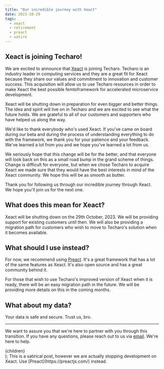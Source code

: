 ```yaml
---
title: "Our incredible journey with Xeact"
date: 2023-10-29
tags:
  - xeact
  - retirement
  - preact
  - satire
---
```


<XeblogPicture
  desc="A picture showing the Techaro plus the Xeact logo"
  path="blog/2023/incredible-xeact-journey/our-incredible-journey"
/>

## Xeact is joining Techaro!

We are excited to announce that [Xeact](https://github.com/Xe/Xeact) is joining Techaro. Techaro is an industry leader in computing services and they are a great fit for Xeact because they share our values and commitment to innovation and customer success. This acquisition will allow us to use Techaro resources in order to make Xeact the best possible femtoframework for accelerated microservice development.

Xeact will be shutting down in preparation for even bigger and better things. The idea and spirit will live on in Techaro and we are excited to see what the future holds. We are grateful to all of our customers and supporters who have helped us along the way.

We'd like to thank everybody who's used Xeact. If you've came on board during our beta and during the process of understanding everything to do with the framework, we thank you for your patience and your feedback. We've learned a lot from you and we hope you've learned a lot from us.

We seriously hope that this change will be for the better, and that everyone will look back on this as a small road bump in the grand scheme of things. Change is difficult for everyone, but when we chose Techaro to acquire Xeact we made sure that they would have the best interests in mind of the Xeact community. We hope this will be as smooth as butter.

Thank you for following us through our incredible journey through Xeact. We hope you'll join us for the next one.

## What does this mean for Xeact?

Xeact will be shutting down on the 29th October, 2023. We will be providing support for existing customers until then. We will also be providing a migration path for customers who wish to move to Techaro's solution when it becomes available.

## What should I use instead?

For now, we recommend using [Preact](https://preactjs.com/). It's a great framework that has a lot of the same features as Xeact. It's also open source and has a great community behind it.

For those that wish to use Techaro's improved version of Xeact when it is ready, there will be an easy migration path in the future. We will be providing more details on this in the coming months.

## What about my data?

Your data is safe and secure. Trust us, bro.

---

We want to assure you that we're here to partner with you through this transition. If you have any questions, please reach out to us via [email](mailto:techaroacquistion@xeserv.us). We're here to help.

  <div className="mx-auto mt-4 mb-2 rounded-lg bg-bg-2 p-4 dark:bg-bgDark-2 md:max-w-lg xe-dont-newline">{children}</div>
);

<Note>
  This is a satirical post, however we are actually stopping development on
  Xeact. Use [Preact](https://preactjs.com/) instead.
</Note>

<span className="mb-2" />

<XeblogHero
  ai="SCMix+Zelda CDi"
  file="toronto-bliss"
  prompt="a green haired anime woman standing in front of a mountain range wearing a kimono hoodie"
/>

<span className="mb-2" />
